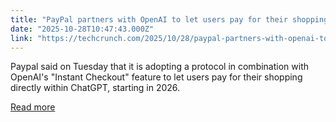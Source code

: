 ```yaml
---
title: "PayPal partners with OpenAI to let users pay for their shopping within ChatGPT"
date: "2025-10-28T10:47:43.000Z"
link: "https://techcrunch.com/2025/10/28/paypal-partners-with-openai-to-let-users-pay-for-their-shopping-within-chatgpt/"
---
```


Paypal said on Tuesday that it is adopting a protocol in combination with OpenAI's "Instant Checkout" feature to let users pay for their shopping directly within ChatGPT, starting in 2026.

[Read more](https://techcrunch.com/2025/10/28/paypal-partners-with-openai-to-let-users-pay-for-their-shopping-within-chatgpt/)
